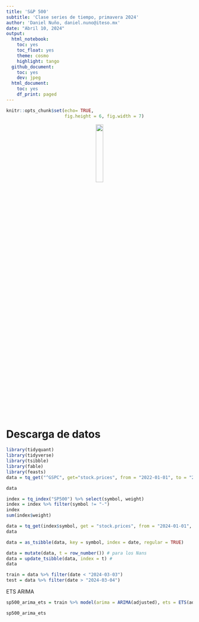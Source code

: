 ---
title: 'S&P 500'
subtitle: 'Clase series de tiempo, primavera 2024'
author: 'Daniel Nuño, daniel.nuno@iteso.mx'
date: "Abril 10, 2024"
output:
  html_notebook:
    toc: yes
    toc_float: yes
    theme: cosmo
    highlight: tango
  github_document:
    toc: yes
    dev: jpeg
  html_document:
    toc: yes
    df_print: paged
---

```{r setup, echo = FALSE}
knitr::opts_chunk$set(echo= TRUE,
                      fig.height = 6, fig.width = 7)
```

```{=html}
<style>
.forceBreak { -webkit-column-break-after: always; break-after: column; }
</style>
```
<center>![](https://upload.wikimedia.org/wikipedia/commons/d/db/Logo_ITESO_normal.jpg){width="20%"}</center>

# Descarga de datos

```{r}
library(tidyquant)
library(tidyverse)
library(tsibble)
library(fable)
library(feasts)
data = tq_get("^GSPC", get="stock.prices", from = "2022-01-01", to = "2024-03-28") %>% select(date, adjusted) %>% as_tsibble(index = date)
```

```{r}
data
```


```{r}
index = tq_index("SP500") %>% select(symbol, weight)
index = index %>% filter(symbol != "-")
index
sum(index$weight)
```

```{r}
data = tq_get(index$symbol, get = "stock.prices", from = "2024-01-01", to = "2024-03-29") %>% select(symbol, date, adjusted)
data
```


```{r}
data = as_tsibble(data, key = symbol, index = date, regular = TRUE)

data = mutate(data, t = row_number()) # para los Nans
data = update_tsibble(data, index = t) #
data
```
```{r}
train = data %>% filter(date < "2024-03-03")
test = data %>% filter(date > "2024-03-04")
```

ETS ARIMA

```{r}
sp500_arima_ets = train %>% model(arima = ARIMA(adjusted), ets = ETS(adjusted))
```

```{r}
sp500_arima_ets
```


